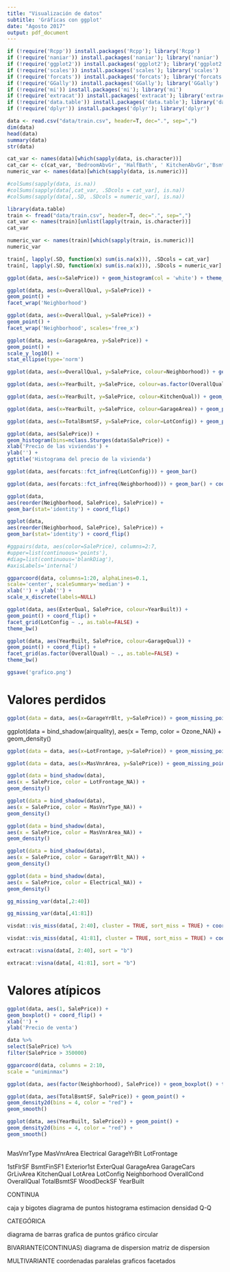 ```yaml
---
title: "Visualización de datos"
subtitle: 'Gráficas con ggplot'
date: "Agosto 2017"
output: pdf_document
---
```

```r
if (!require('Rcpp')) install.packages('Rcpp'); library('Rcpp')
if (!require('naniar')) install.packages('naniar'); library('naniar')
if (!require('ggplot2')) install.packages('ggplot2'); library('ggplot2')
if (!require('scales')) install.packages('scales'); library('scales')
if (!require('forcats')) install.packages('forcats'); library('forcats')
if (!require('GGally')) install.packages('GGally'); library('GGally')
if (!require('mi')) install.packages('mi'); library('mi')
if (!require('extracat')) install.packages('extracat'); library('extracat')
if (!require('data.table')) install.packages('data.table'); library('data.table')
if (!require('dplyr')) install.packages('dplyr'); library('dplyr')
```


```r
data <- read.csv("data/train.csv", header=T, dec=".", sep=",")
dim(data)
head(data)
summary(data)
str(data)
```

```r
cat_var <- names(data)[which(sapply(data, is.character))]
cat_car <- c(cat_var, 'BedroomAbvGr', 'HalfBath', ' KitchenAbvGr','BsmtFullBath', 'BsmtHalfBath', 'MSSubClass')
numeric_var <- names(data)[which(sapply(data, is.numeric))]

#colSums(sapply(data, is.na))
#colSums(sapply(data[,cat_var, .SDcols = cat_var], is.na))
#colSums(sapply(data[,.SD, .SDcols = numeric_var], is.na))
```


```r
library(data.table)
train <- fread("data/train.csv", header=T, dec=".", sep=",")
cat_var <- names(train)[unlist(lapply(train, is.character))]
cat_var

numeric_var <- names(train)[which(sapply(train, is.numeric))]
numeric_var

train[, lapply(.SD, function(x) sum(is.na(x))), .SDcols = cat_var]
train[, lapply(.SD, function(x) sum(is.na(x))), .SDcols = numeric_var]
```



```r
ggplot(data, aes(x=SalePrice)) + geom_histogram(col = 'white') + theme_light() +scale_x_continuous(labels = comma)
```




```r
ggplot(data, aes(x=OverallQual, y=SalePrice)) +
geom_point() +
facet_wrap('Neighborhood')
```

```r
ggplot(data, aes(x=OverallQual, y=SalePrice)) +
geom_point() +
facet_wrap('Neighborhood', scales='free_x')
```

```r
ggplot(data, aes(x=GarageArea, y=SalePrice)) +
geom_point() +
scale_y_log10() +
stat_ellipse(type='norm')
```



```r
ggplot(data, aes(x=OverallQual, y=SalePrice, colour=Neighborhood)) + geom_point()
```


```r
ggplot(data, aes(x=YearBuilt, y=SalePrice, colour=as.factor(OverallQual))) + geom_point()
```



```r
ggplot(data, aes(x=YearBuilt, y=SalePrice, colour=KitchenQual)) + geom_point()
```


```r
ggplot(data, aes(x=YearBuilt, y=SalePrice, colour=GarageArea)) + geom_point()
```

```r
ggplot(data, aes(x=TotalBsmtSF, y=SalePrice, color=LotConfig)) + geom_point()
```


```r
ggplot(data, aes(SalePrice)) +
geom_histogram(bins=nclass.Sturges(data$SalePrice)) +
xlab('Precio de las viviendas') +
ylab('') +
ggtitle('Histograma del precio de la vivienda')
```


```r
ggplot(data, aes(forcats::fct_infreq(LotConfig))) + geom_bar()
```



```r
ggplot(data, aes(forcats::fct_infreq(Neighborhood))) + geom_bar() + coord_flip()
```


```r
ggplot(data,
aes(reorder(Neighborhood, SalePrice), SalePrice)) +
geom_bar(stat='identity') + coord_flip()
```

```r
ggplot(data,
aes(reorder(Neighborhood, SalePrice), SalePrice)) +
geom_bar(stat='identity') + coord_flip()
```


```r
#ggpairs(data, aes(color=SalePrice), columns=2:7,
#upper=list(continuous='points'),
#diag=list(continuous='blankDiag'),
#axisLabels='internal')
```

```r
ggparcoord(data, columns=1:20, alphaLines=0.1,
scale='center', scaleSummary='median') +
xlab('') + ylab('') +
scale_x_discrete(labels=NULL)
```

```r
ggplot(data, aes(ExterQual, SalePrice, colour=YearBuilt)) +
geom_point() + coord_flip() +
facet_grid(LotConfig ~ ., as.table=FALSE) +
theme_bw()
```


```r
ggplot(data, aes(YearBuilt, SalePrice, colour=GarageQual)) +
geom_point() + coord_flip() +
facet_grid(as.factor(OverallQual) ~ ., as.table=FALSE) +
theme_bw()
```


```r
ggsave('grafico.png')
```

# Valores perdidos

```r
ggplot(data = data, aes(x=GarageYrBlt, y=SalePrice)) + geom_missing_point()
```

ggplot(data = bind_shadow(airquality),
aes(x = Temp, color = Ozone_NA)) +
geom_density()


```r
ggplot(data = data, aes(x=LotFrontage, y=SalePrice)) + geom_missing_point()
```


```r
ggplot(data = data, aes(x=MasVnrArea, y=SalePrice)) + geom_missing_point()
```



```r
ggplot(data = bind_shadow(data),
aes(x = SalePrice, color = LotFrontage_NA)) +
geom_density()
```

```r
ggplot(data = bind_shadow(data),
aes(x = SalePrice, color = MasVnrType_NA)) +
geom_density()
```

```r
ggplot(data = bind_shadow(data),
aes(x = SalePrice, color = MasVnrArea_NA)) +
geom_density()
```
```r
ggplot(data = bind_shadow(data),
aes(x = SalePrice, color = GarageYrBlt_NA)) +
geom_density()
```
```r
ggplot(data = bind_shadow(data),
aes(x = SalePrice, color = Electrical_NA)) +
geom_density()
```


```r
gg_missing_var(data[,2:40])
```
```r
gg_missing_var(data[,41:81])
```


```r
visdat::vis_miss(data[, 2:40], cluster = TRUE, sort_miss = TRUE) + coord_flip()
```


```r
visdat::vis_miss(data[, 41:81], cluster = TRUE, sort_miss = TRUE) + coord_flip()
```

```r
extracat::visna(data[, 2:40], sort = "b")
```

```r
extracat::visna(data[, 41:81], sort = "b")
```



# Valores atípicos

```r
ggplot(data, aes(1, SalePrice)) +
geom_boxplot() + coord_flip() +
xlab('') +
ylab('Precio de venta')
```

```r
data %>%
select(SalePrice) %>%
filter(SalePrice > 350000)
```

```r
ggparcoord(data, columns = 2:10,
scale = "uniminmax")
```

```r
ggplot(data, aes(factor(Neighborhood), SalePrice)) + geom_boxplot() + theme(axis.text.x = element_text(angle = 90, hjust =1)) + xlab('Neighborhoods')
```

```r
ggplot(data, aes(TotalBsmtSF, SalePrice)) + geom_point() +
geom_density2d(bins = 4, color = "red") +
geom_smooth()
```


```r
ggplot(data, aes(YearBuilt, SalePrice)) + geom_point() +
geom_density2d(bins = 4, color = "red") +
geom_smooth()
```

```r
```


MasVnrType
MasVnrArea
Electrical
GarageYrBlt
LotFrontage




1stFlrSF
BsmtFinSF1
Exterior1st
ExterQual
GarageArea
GarageCars
GrLivArea
KitchenQual
LotArea
LotConfig
Neighborhood
OverallCond
OverallQual
TotalBsmtSF
WoodDeckSF
YearBuilt


CONTINUA

caja y bigotes
diagrama de puntos
histograma
estimacion densidad
Q-Q


CATEGÓRICA

diagrama de barras
grafica de puntos
gráfico circular


BIVARIANTE(CONTINUAS)
diagrama de dispersion
matriz de dispersion

MULTIVARIANTE
coordenadas paralelas
graficos facetados